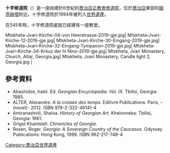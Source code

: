 {{expand|time=2015-12-13T04:51:06+00:00}}
{{Infobox religious building
|building_name=十字修道院
|image= Georgia Jvari monastery IMG 9345 2070.jpg
|caption=十字修道院
|location={{GEO}}[[姆茨赫塔|姆茨赫塔]]
|geo=
|religious_affiliation=[[喬治亞正教會|喬治亞正教會]]
|district=
|consecration_year=
|status=
|leadership=
|website=
|architect= 
|architecture_type=教堂
|architecture_style= 四螺型
|facade_direction=
|year_completed= 586-605年，史蒂芬努斯一世興建
|construction_cost=
|specifications=
|capacity=
|length=
|width=
|width_nave=
|height_max= 25公尺
|dome_quantity=
|dome_height_outer=
|dome_height_inner=
|dome_dia_outer=
|dome_dia_inner=
|minaret_quantity=
|minaret_height=
|spire_quantity=
|spire_height=
|materials=
| designated              =
| designation1            = WHS
| designation1_offname    = Historical Monuments of Mtskheta
| designation1_date       = 1994年 <small> (18th [[World_Heritage_Committee|session]])</small>
| designation1_type       = 文化
| designation1_criteria   = iii, iv
| designation1_number     = [https://whc.unesco.org/en/list/708 708]
| designation1_free1name  = 地區
| designation1_free1value = 歐洲
}}
'''十字修道院'''（{{lang-ka|ჯვრის მონასტერი}}）是一座始建於6世紀的[[喬治亞正教會|喬治亞正教會]][[修道院|修道院]]，位於[[喬治亞|喬治亞]]東部的[[姆茨赫塔|姆茨赫塔]]附近。十字修道院於1994年被列入[[世界遺產|世界遺產]]。

在545年時，十字修道院處就已經建有一座教堂。
<br><gallery caption="十字修道院 (喬治亞)">
Mtskheta-Jvari-Kirche-04-von Heerstrasse-2019-gje.jpg|
Mtskheta-Jvari-Kirche-12-2019-gje.jpg|
Mtskheta-Jvari-Kirche-30-Eingang-2019-gje.jpg|
Mtskheta-Jvari-Kirche-32-Eingang-Tympanon-2019-gje.jpg|
Mtskheta-Jvari-Kirche-34-Kreuz der hl Nino-2019-gje.jpg|
Mtskheta, Jvari Monastery, Church, Altar, Georgia.jpg|
Mtskheta, Jvari Monastery, Candle light 2, Georgia.jpg |
</gallery>

==參考資料==
{{refbegin}}
*Abashidze, Irakli. Ed. ''Georgian Encyclopedia. Vol. IX.'' Tbilisi, Georgia: 1985.
*ALTER, Alexandre. ''A la croisée des temps.'' Edilivre Publications: Paris, - (novel)- 2012. ISBN 978-2-332-46141-4
*Amiranashvili, Shalva. ''History of Georgian Art.'' Khelovneba: Tbilisi, Georgia: 1961.
*Grigol Khantsteli. ''Chronicles of Georgia.''
*Rosen, Roger. ''Georgia: A Sovereign Country of the Caucasus.'' Odyssey Publications: Hong Kong, 1999. ISBN 962-217-748-4
{{refend}}
{{Commons category|Jvari monastery}}

[[Category:喬治亞世界遺產|Category:喬治亞世界遺產]]
